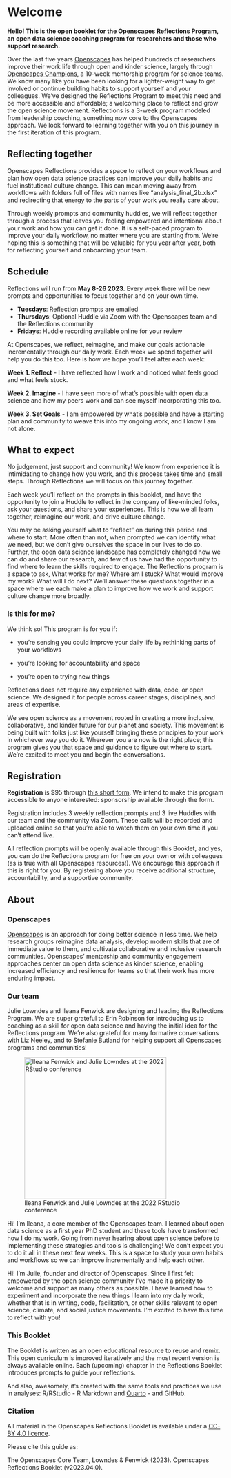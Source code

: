 # Welcome {.unnumbered}

**Hello! This is the open booklet for the Openscapes Reflections Program, an open data science coaching program for researchers and those who support research.**

Over the last five years [Openscapes](https://openscapes.org) has helped hundreds of researchers improve their work life through open and kinder science, largely through [Openscapes Champions](https://openscapes.org/champions), a 10-week mentorship program for science teams. We know many like you have been looking for a lighter-weight way to get involved or continue building habits to support yourself and your colleagues. We've designed the Reflections Program to meet this need and be more accessible and affordable; a welcoming place to reflect and grow the open science movement. Reflections is a 3-week program modeled from leadership coaching, something now core to the Openscapes approach. We look forward to learning together with you on this journey in the first iteration of this program.

```{=html}
<!--- 
At [Openscapes](https://openscapes.org), we think about open science like a landscape, and we help researchers move from lonely science towards collaborative science as they identify their common needs and start navigating the landscape wherever they are starting from.

![](images/horst_openscapes_champions.jpg){fig-align="center"} <br>

--->
```
## Reflecting together

Openscapes Reflections provides a space to reflect on your workflows and plan how open data science practices can improve your daily habits and fuel institutional culture change. This can mean moving away from workflows with folders full of files with names like "analysis_final_2b.xlsx" and redirecting that energy to the parts of your work you really care about.

Through weekly prompts and community huddles, we will reflect together through a process that leaves you feeling empowered and intentional about your work and how you can get it done. It is a self-paced program to improve your daily workflow, no matter where you are starting from. We're hoping this is something that will be valuable for you year after year, both for reflecting yourself and onboarding your team.

```{=html}
<!--- 
Great language but redundant (for now - save for other uses)

We know the Champions program has improved the lives of hundreds of researchers to date, and we want it to be more accessible and bite-sized.

establish your needs, learn new approaches, and confidently pursue your way forward into open science. for you 
--->
```
## Schedule

Reflections will run from **May 8-26 2023**. Every week there will be new prompts and opportunities to focus together and on your own time.

-   **Tuesdays**: Reflection prompts are emailed
-   **Thursdays**: Optional Huddle via Zoom with the Openscapes team and the Reflections community
-   **Fridays**: Huddle recording available online for your review

At Openscapes, we reflect, reimagine, and make our goals actionable incrementally through our daily work. Each week we spend together will help you do this too. Here is how we hope you'll feel after each week:

**Week 1. Reflect** - I have reflected how I work and noticed what feels good and what feels stuck.

**Week 2. Imagine** - I have seen more of what's possible with open data science and how my peers work and can see myself incorporating this too.

**Week 3. Set Goals** - I am empowered by what's possible and have a starting plan and community to weave this into my ongoing work, and I know I am not alone.

## What to expect

No judgement, just support and community! We know from experience it is intimidating to change how you work, and this process takes time and small steps. Through Reflections we will focus on this journey together.

Each week you'll reflect on the prompts in this booklet, and have the opportunity to join a Huddle to reflect in the company of like-minded folks, ask your questions, and share your experiences. This is how we all learn together, reimagine our work, and drive culture change.

You may be asking yourself what to "reflect" on during this period and where to start. More often than not, when prompted we can identify what we need, but we don't give ourselves the space in our lives to do so. Further, the open data science landscape has completely changed how we can do and share our research, and few of us have had the opportunity to find where to learn the skills required to engage. The Reflections program is a space to ask, What works for me? Where am I stuck? What would improve my work? What will I do next? We'll answer these questions together in a space where we each make a plan to improve how we work and support culture change more broadly.

### Is this for me?

We think so! This program is for you if:

-   you're sensing you could improve your daily life by rethinking parts of your workflows

-   you're looking for accountability and space

-   you're open to trying new things

Reflections does not require any experience with data, code, or open science. We designed it for people across career stages, disciplines, and areas of expertise.

We see open science as a movement rooted in creating a more inclusive, collaborative, and kinder future for our planet and society. This movement is being built with folks just like yourself bringing these principles to your work in whichever way you do it. Wherever you are now is the right place; this program gives you that space and guidance to figure out where to start. We're excited to meet you and begin the conversations.

## Registration

**Registration** is \$95 through [this short form](https://forms.gle/aq9vPiyHSoVjfY9t9). We intend to make this program accessible to anyone interested: sponsorship available through the form.

Registration includes 3 weekly reflection prompts and 3 live Huddles with our team and the community via Zoom. These calls will be recorded and uploaded online so that you're able to watch them on your own time if you can't attend live.

All reflection prompts will be openly available through this Booklet, and yes, you can do the Reflections program for free on your own or with colleagues (as is true with all Openscapes resources!). We encourage this approach if this is right for you. By registering above you receive additional structure, accountability, and a supportive community.

## About

### Openscapes

[Openscapes](https://openscapes.org) is an approach for doing better science in less time. We help research groups reimagine data analysis, develop modern skills that are of immediate value to them, and cultivate collaborative and inclusive research communities. Openscapes' mentorship and community engagement approaches center on open data science as kinder science, enabling increased efficiency and resilience for teams so that their work has more enduring impact.

### Our team

Julie Lowndes and Ileana Fenwick are designing and leading the Reflections Program. We are super grateful to Erin Robinson for introducing us to coaching as a skill for open data science and having the initial idea for the Reflections program. We're also grateful for many formative conversations with Liz Neeley, and to Stefanie Butland for helping support all Openscapes programs and communities!

![Ileana Fenwick and Julie Lowndes at the 2022 RStudio conference](images/ileana-julie-rstudioconf-2022.jpg){fig-alt="Two women smiling at the camera outside at night. The woman on the left is Black and wearing a black shirt and a lanyard that says RStudio. The woman on the right is white and wearing a yellow shirt and glasses." fig-align="center" width="329"}

Hi! I'm Ileana, a core member of the Openscapes team. I learned about open data science as a first year PhD student and these tools have transformed how I do my work. Going from never hearing about open science before to implementing these strategies and tools is challenging! We don't expect you to do it all in these next few weeks. This is a space to study your own habits and workflows so we can improve incrementally and help each other.

Hi! I'm Julie, founder and director of Openscapes. Since I first felt empowered by the open science community I've made it a priority to welcome and support as many others as possible. I have learned how to experiment and incorporate the new things I learn into my daily work, whether that is in writing, code, facilitation, or other skills relevant to open science, climate, and social justice movements. I'm excited to have this time to reflect with you!

```{=html}
<!---
## Testimonials

What people say about Openscapes (not Reflections/Champions specific)

--->
```
### This Booklet

The Booklet is written as an open educational resource to reuse and remix. This open curriculum is improved iteratively and the most recent version is always available online. Each (upcoming) chapter in the Reflections Booklet introduces prompts to guide your reflections.

And also, awesomely, it's created with the same tools and practices we use in analyses: R/RStudio - R Markdown and [Quarto](https://quarto.org) - and GitHub.

### Citation

All material in the Openscapes Reflections Booklet is available under a [CC-BY 4.0 licence](https://github.com/Openscapes/booklet/blob/main/LICENSE.md).

Please cite this guide as:

The Openscapes Core Team, Lowndes & Fenwick (2023). Openscapes Reflections Booklet (v2023.04.0).

```{=html}
<!---
acknowledgements - Thank you
--->
```
